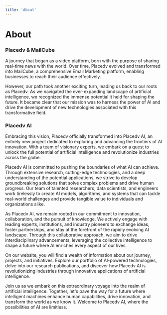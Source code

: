 ```yaml
---
title: 'About'
---
```


# About

### Placedv & MailCube

A journey that began as a video platform, born with the purpose of sharing real-time news with the world. Over time, Placedv evolved and transformed into MailCube, a comprehensive Email Marketing platform, enabling businesses to reach their audience effectively.

However, our path took another exciting turn, leading us back to our roots as Placedv. As we navigated the ever-expanding landscape of artificial intelligence, we recognized the immense potential it held for shaping the future. It became clear that our mission was to harness the power of AI and drive the development of new technologies associated with this transformative field.

### Placedv AI

Embracing this vision, Placedv officially transformed into Placedv AI, an entirely new project dedicated to exploring and advancing the frontiers of AI innovation. With a team of visionary experts, we embark on a quest to unlock the full potential of artificial intelligence and revolutionize industries across the globe.

Placedv AI is committed to pushing the boundaries of what AI can achieve. Through extensive research, cutting-edge technologies, and a deep understanding of the potential applications, we strive to develop groundbreaking solutions that solve complex problems and drive human progress. Our team of talented researchers, data scientists, and engineers work tirelessly to create AI models, algorithms, and systems that can tackle real-world challenges and provide tangible value to individuals and organizations alike.

As Placedv AI, we remain rooted in our commitment to innovation, collaboration, and the pursuit of knowledge. We actively engage with leading experts, institutions, and industry pioneers to exchange ideas, foster partnerships, and stay at the forefront of the rapidly evolving AI landscape. Through this collaborative approach, we aim to drive interdisciplinary advancements, leveraging the collective intelligence to shape a future where AI enriches every aspect of our lives.

On our website, you will find a wealth of information about our journey, projects, and initiatives. Explore our portfolio of AI-powered technologies, delve into our research publications, and discover how Placedv AI is revolutionizing industries through innovative applications of artificial intelligence.

Join us as we embark on this extraordinary voyage into the realm of artificial intelligence. Together, let's pave the way for a future where intelligent machines enhance human capabilities, drive innovation, and transform the world as we know it. Welcome to Placedv AI, where the possibilities of AI are limitless.
